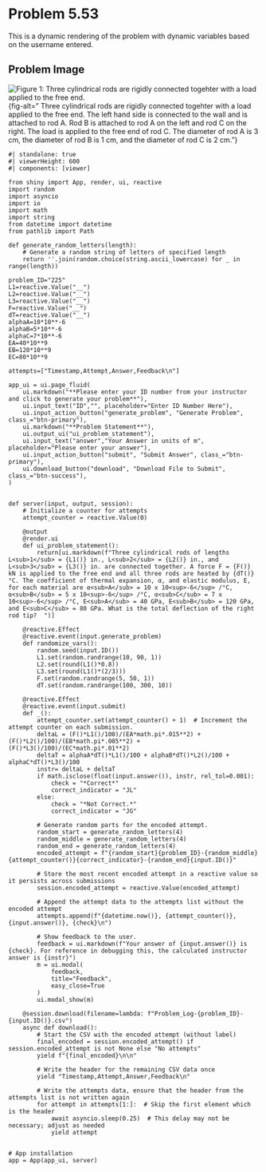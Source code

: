 # Problem 5.53 {.unnumbered}

This is a dynamic rendering of the problem with dynamic variables based on the username entered. 


## Problem Image

![Figure 1: Three cylindrical rods are rigidly connected togehter with a load applied to the free end. ](images/225.png){fig-alt=" Three cylindrical rods are rigidly connected togehter with a load applied to the free end. The left hand side is connected to the wall and is attached to rod A. Rod B is attached to rod A on the left and rod C on the right. The load is applied to the free end of rod C. The diameter of rod A is 3 cm, the diameter of rod B is 1 cm, and the diameter of rod C is 2 cm."}

```shinylive-python
#| standalone: true
#| viewerHeight: 600
#| components: [viewer]

from shiny import App, render, ui, reactive
import random
import asyncio
import io
import math
import string
from datetime import datetime
from pathlib import Path

def generate_random_letters(length):
    # Generate a random string of letters of specified length
    return ''.join(random.choice(string.ascii_lowercase) for _ in range(length)) 

problem_ID="225"
L1=reactive.Value("__")
L2=reactive.Value("__")
L3=reactive.Value("__")
F=reactive.Value("__")
dT=reactive.Value("__")
alphaA=10*10**-6
alphaB=5*10**-6
alphaC=7*10**-6
EA=40*10**9
EB=120*10**9
EC=80*10**9

attempts=["Timestamp,Attempt,Answer,Feedback\n"]

app_ui = ui.page_fluid(
    ui.markdown("**Please enter your ID number from your instructor and click to generate your problem**"),
    ui.input_text("ID","", placeholder="Enter ID Number Here"),
    ui.input_action_button("generate_problem", "Generate Problem", class_="btn-primary"),
    ui.markdown("**Problem Statement**"),
    ui.output_ui("ui_problem_statement"),
    ui.input_text("answer","Your Answer in units of m", placeholder="Please enter your answer"),
    ui.input_action_button("submit", "Submit Answer", class_="btn-primary"),
    ui.download_button("download", "Download File to Submit", class_="btn-success"),
)


def server(input, output, session):
    # Initialize a counter for attempts
    attempt_counter = reactive.Value(0)

    @output
    @render.ui
    def ui_problem_statement():
        return[ui.markdown(f"Three cylindrical rods of lengths L<sub>1</sub> = {L1()} in., L<sub>2</sub> = {L2()} in., and L<sub>3</sub> = {L3()} in. are connected together. A force F = {F()} kN is applied to the free end and all three rods are heated by {dT()} °C. The coefficient of thermal expansion, α, and elastic modulus, E, for each material are α<sub>A</sub> = 10 x 10<sup>-6</sup> /°C, α<sub>B</sub> = 5 x 10<sup>-6</sup> /°C, α<sub>C</sub> = 7 x 10<sup>-6</sup> /°C, E<sub>A</sub> = 40 GPa, E<sub>B</sub> = 120 GPa, and E<sub>C</sub> = 80 GPa. What is the total deflection of the right rod tip?  ")]
    
    @reactive.Effect
    @reactive.event(input.generate_problem)
    def randomize_vars():
        random.seed(input.ID())
        L1.set(random.randrange(10, 90, 1))
        L2.set(round(L1()*0.8))
        L3.set(round(L1()*(2/3)))
        F.set(random.randrange(5, 50, 1))
        dT.set(random.randrange(100, 300, 10))
        
    @reactive.Effect
    @reactive.event(input.submit)
    def _():
        attempt_counter.set(attempt_counter() + 1)  # Increment the attempt counter on each submission.
        deltaL = (F()*L1()/100)/(EA*math.pi*.015**2) + (F()*L2()/100)/(EB*math.pi*.005**2) + (F()*L3()/100)/(EC*math.pi*.01**2)
        deltaT = alphaA*dT()*L1()/100 + alphaB*dT()*L2()/100 + alphaC*dT()*L3()/100 
        instr= deltaL + deltaT
        if math.isclose(float(input.answer()), instr, rel_tol=0.001):
            check = "*Correct*"
            correct_indicator = "JL"
        else:
            check = "*Not Correct.*"
            correct_indicator = "JG"

        # Generate random parts for the encoded attempt.
        random_start = generate_random_letters(4)
        random_middle = generate_random_letters(4)
        random_end = generate_random_letters(4)
        encoded_attempt = f"{random_start}{problem_ID}-{random_middle}{attempt_counter()}{correct_indicator}-{random_end}{input.ID()}"

        # Store the most recent encoded attempt in a reactive value so it persists across submissions
        session.encoded_attempt = reactive.Value(encoded_attempt)

        # Append the attempt data to the attempts list without the encoded attempt
        attempts.append(f"{datetime.now()}, {attempt_counter()}, {input.answer()}, {check}\n")

        # Show feedback to the user.
        feedback = ui.markdown(f"Your answer of {input.answer()} is {check}. For reference in debugging this, the calculated instructor answer is {instr}")
        m = ui.modal(
            feedback,
            title="Feedback",
            easy_close=True
        )
        ui.modal_show(m)

    @session.download(filename=lambda: f"Problem_Log-{problem_ID}-{input.ID()}.csv")
    async def download():
        # Start the CSV with the encoded attempt (without label)
        final_encoded = session.encoded_attempt() if session.encoded_attempt is not None else "No attempts"
        yield f"{final_encoded}\n\n"
        
        # Write the header for the remaining CSV data once
        yield "Timestamp,Attempt,Answer,Feedback\n"
        
        # Write the attempts data, ensure that the header from the attempts list is not written again
        for attempt in attempts[1:]:  # Skip the first element which is the header
            await asyncio.sleep(0.25)  # This delay may not be necessary; adjust as needed
            yield attempt


# App installation
app = App(app_ui, server)
```
